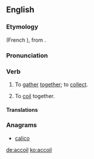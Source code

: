 ==English==

===Etymology===
{{etyl|fro|en}} {{term|acoillir||to receive|lang=fro}} (French {{term|accueillir|lang=fr}}), from {{etyl|la|en}} {{term|accolligo|accolligō|lang=la}}.

===Pronunciation===
{{rfp|lang=en}}

===Verb===
{{en-verb}}

# {{context|transitive|obsolete}} To [[gather]] [[together]]; to [[collect]].
# {{rfv-sense}} {{transitive|nautical|obsolete}} To [[coil]] together.

====Translations====
{{trans-see|nautical sense|coil}}

===Anagrams===
* [[calico#English|calico]]

[[de:accoil]]
[[ko:accoil]]